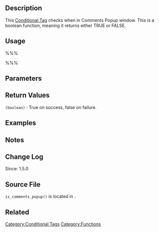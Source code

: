 {{Languages|
{{en|Function Reference/is comments popup}}
{{ja|関数リファレンス/is comments popup}}
}}

==Description==
This [[Conditional Tags|Conditional Tag]] checks when in Comments Popup window. This is a boolean function, meaning it returns either TRUE or FALSE.

==Usage==
%%%<?php is_comments_popup(); ?>%%%
==Parameters==

==Return Values==
; <tt>(boolean)</tt> : True on success, false on failure.

==Examples==

==Notes==

==Change Log==
Since: 1.5.0

== Source File ==
<!-- Need links to current source code files -->
<tt>is_comments_popup()</tt> is located in {{Trac|wp-includes/query.php}}.

==Related==

{{Conditional Tags}}

{{Tag Footer}}

[[Category:Conditional Tags]]
[[Category:Functions]]